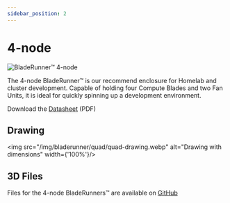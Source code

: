 ```yaml
---
sidebar_position: 2
---
```


# 4-node

![BladeRunner™️ 4-node](/img/bladerunner/quad/bladerunner-quad.webp)

The 4-node BladeRunner™️ is our recommend enclosure for Homelab and cluster development.
Capable of holding four Compute Blades and two Fan Units, it is ideal for quickly spinning up a development environment.

Download the [Datasheet](/datasheet/BladeRunner_datasheet_v.1.0.pdf) (PDF)

## Drawing

<img src="/img/bladerunner/quad/quad-drawing.webp" alt="Drawing with dimensions" width={'100%'}/>

## 3D Files

Files for the 4-node BladeRunners™️ are available on [GitHub](https://github.com/uptime-lab/compute-blade/tree/main/bladerunner/quad)